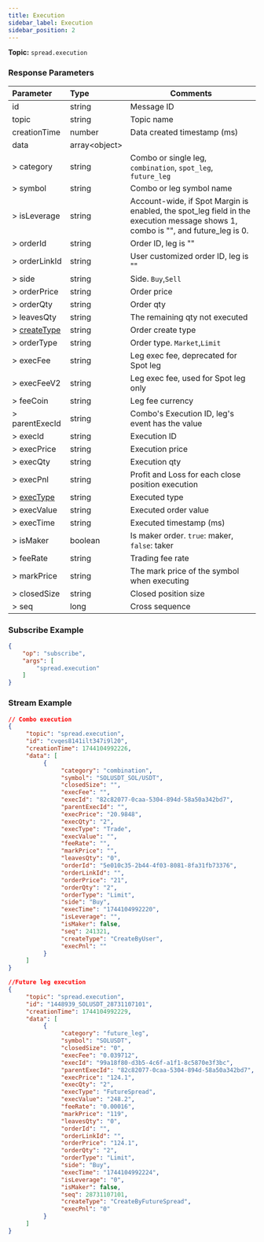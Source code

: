 ```yaml
---
title: Execution
sidebar_label: Execution
sidebar_position: 2
---
```

**Topic:** `spread.execution`<br/>

### Response Parameters
| Parameter | Type | Comments|
|:----- |:-----|----- |
|id |string |Message ID|
|topic |string |Topic name |
|creationTime |number |Data created timestamp (ms) |
|data |array&lt;object&gt; | |
|> category| string  |Combo or single leg, `combination`, `spot_leg`, `future_leg`|
|> symbol |string  |Combo or leg symbol name |
|> isLeverage |string |Account-wide, if Spot Margin is enabled, the spot_leg field in the execution message shows 1, combo is "", and future_leg is 0.|
|> orderId |string |Order ID, leg is ""|
|> orderLinkId |string |User customized order ID, leg is ""|
|> side |string |Side. `Buy`,`Sell` |
|> orderPrice |string |Order price|
|> orderQty |string |Order qty|
|> leavesQty |string |The remaining qty not executed|
|> [createType](../../../enum#createtype)|string |Order create type|
|> orderType |string |Order type. `Market`,`Limit`|
|> execFee |string |Leg exec fee, deprecated for Spot leg|
|> execFeeV2 |string |Leg exec fee, used for Spot leg only|
|> feeCoin |string |Leg fee currency |
|> parentExecId |string |Combo's Execution ID, leg's event has the value|
|> execId |string |Execution ID |
|> execPrice |string |Execution price |
|> execQty |string |Execution qty |
|> execPnl |string |Profit and Loss for each close position execution|
|> [execType](../../../enum#exectype) |string |Executed type|
|> execValue |string |Executed order value|
|> execTime |string |Executed timestamp (ms)  |
|> isMaker |boolean |Is maker order. `true`: maker, `false`: taker|
|> feeRate |string |Trading fee rate|
|> markPrice |string |The mark price of the symbol when executing |
|> closedSize |string |Closed position size |
|> seq |long |Cross sequence|

### Subscribe Example
```json
{
    "op": "subscribe",
    "args": [
        "spread.execution"
    ]
}
```

### Stream Example

```json
// Combo execution
{
     "topic": "spread.execution",
     "id": "cvqes8141ilt347i9l20",
     "creationTime": 1744104992226,
     "data": [
          {
               "category": "combination",
               "symbol": "SOLUSDT_SOL/USDT",
               "closedSize": "",
               "execFee": "",
               "execId": "82c82077-0caa-5304-894d-58a50a342bd7",
               "parentExecId": "",
               "execPrice": "20.9848",
               "execQty": "2",
               "execType": "Trade",
               "execValue": "",
               "feeRate": "",
               "markPrice": "",
               "leavesQty": "0",
               "orderId": "5e010c35-2b44-4f03-8081-8fa31fb73376",
               "orderLinkId": "",
               "orderPrice": "21",
               "orderQty": "2",
               "orderType": "Limit",
               "side": "Buy",
               "execTime": "1744104992220",
               "isLeverage": "",
               "isMaker": false,
               "seq": 241321,
               "createType": "CreateByUser",
               "execPnl": ""
          }
     ]
}

//Future leg execution
{
     "topic": "spread.execution",
     "id": "1448939_SOLUSDT_28731107101",
     "creationTime": 1744104992229,
     "data": [
          {
               "category": "future_leg",
               "symbol": "SOLUSDT",
               "closedSize": "0",
               "execFee": "0.039712",
               "execId": "99a18f80-d3b5-4c6f-a1f1-8c5870e3f3bc",
               "parentExecId": "82c82077-0caa-5304-894d-58a50a342bd7",
               "execPrice": "124.1",
               "execQty": "2",
               "execType": "FutureSpread",
               "execValue": "248.2",
               "feeRate": "0.00016",
               "markPrice": "119",
               "leavesQty": "0",
               "orderId": "",
               "orderLinkId": "",
               "orderPrice": "124.1",
               "orderQty": "2",
               "orderType": "Limit",
               "side": "Buy",
               "execTime": "1744104992224",
               "isLeverage": "0",
               "isMaker": false,
               "seq": 28731107101,
               "createType": "CreateByFutureSpread",
               "execPnl": "0"
          }
     ]
}
```
